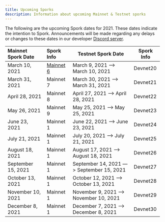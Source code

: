 ```yaml
---
title: Upcoming Sporks
description: Information about upcoming Mainnet & Testnet sporks
---
```


The following are the upcoming Spork dates for 2021. These dates indicate the intention to Spork. Announcements will be made regarding any delays or changes to these dates in our developer [Discord server](http://discord.gg/flow).

<div className="spork-table">

| Mainnet Spork Date | Spork Info                                         | Testnet Spork Date                       | Spork Info |
| :----------------- | :------------------------------------------------- | ---------------------------------------- | ---------- |
| March 10, 2021     | [Mainnet 6](/node-operation/past-sporks#mainnet-6) | March 9, 2021 —> March 10, 2021          | Devnet20   |
| March 31, 2021     | Mainnet 7                                          | March 30, 2021 —> March 31, 2021         | Devnet21   |
| April 28, 2021     | Mainnet 8                                          | April 27, 2021 —> April 28, 2021         | Devnet22   |
| May 26, 2021       | Mainnet 9                                          | May 25, 2021 —> May 25, 2021             | Devnet23   |
| June 23, 2021      | Mainnet 1                                          | June 22, 2021 —> June 23, 2021           | Devnet24   |
| July 21, 2021      | Mainnet 1                                          | July 20, 2021 —> July 21, 2021           | Devnet25   |
| August 18, 2021    | Mainnet 1                                          | August 17, 2021 —> August 18, 2021       | Devnet26   |
| September 15, 2021 | Mainnet 1                                          | September 14, 2021 —> September 15, 2021 | Devnet27   |
| October 13, 2021   | Mainnet 1                                          | October 12, 2021 —> October 13, 2021     | Devnet28   |
| November 10, 2021  | Mainnet 1                                          | November 9, 2021 —> November 10, 2021    | Devnet29   |
| December 8, 2021   | Mainnet 1                                          | December 7, 2021 —> December 8, 2021     | Devnet30   |

</div>
